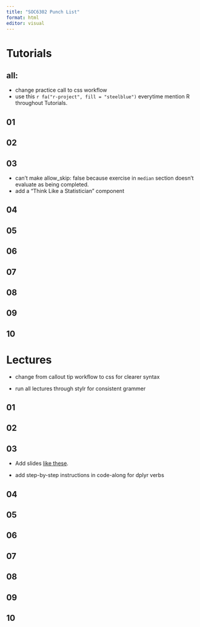 ```yaml
---
title: "SOC6302 Punch List"
format: html
editor: visual
---
```


# Tutorials

## all:

-   change practice call to css workflow
-   use this `r fa("r-project", fill = "steelblue")` everytime mention R
    throughout Tutorials.

## 01

## 02

## 03

-   can't make allow_skip: false because exercise in `median` section
    doesn't evaluate as being completed.
-   add a "Think Like a Statistician" component

## 04

## 05

## 06

## 07

## 08

## 09

## 10

# Lectures

-   change from callout tip workflow to css for clearer syntax

-   run all lectures through stylr for consistent grammer

## 01

## 02

## 03

-   Add slides [like
    these](https://sta199-f24.github.io/slides/05-exploring-data-II-slides.html#/group_by-summarize-count).

-   add step-by-step instructions in code-along for dplyr verbs

## 04

## 05

## 06

## 07

## 08

## 09

## 10
